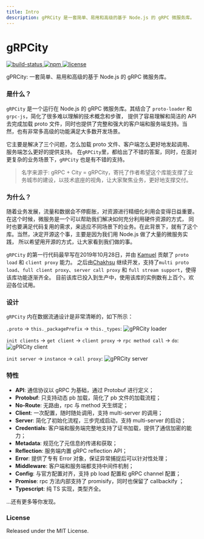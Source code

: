 ```yaml
---
title: Intro
description: gPRCity 是一套简单、易用和高级的基于 Node.js 的 gRPC 微服务库。
---
```



<LogoImage />

# gRPCity

<p className="_flex _h-6 _mt-4 _gap-2">
    <a href="https://github.com/chakhsu/grpcity" target="_blank">
        <img alt="build-status" src="https://github.com/chakhsu/grpcity/actions/workflows/build.yml/badge.svg" loading="lazy" decoding="async"></img>
    </a>
    <a href="https://www.npmjs.com/package/grpcity" target="_blank">
        <img alt="npm" src="https://img.shields.io/npm/v/grpcity" loading="lazy" decoding="async"></img>
    </a>
    <a href="https://github.com/chakhsu/grpcity/blob/main/LICENSE" target="_blank">
        <img alt="license" src="https://img.shields.io/npm/l/grpcity" loading="lazy" decoding="async"></img>
    </a>
</p>

gPRCity: 一套简单、易用和高级的基于 Node.js 的 gRPC 微服务库。

### 是什么？

`gRPCity` 是一个运行在 Node.js 的 gRPC 微服务库。其结合了 `proto-loader` 和 `grpc-js`，简化了很多难以理解的技术概念和步骤，
提供了容易理解和简洁的 API 去完成加载 proto 文件，同时也提供了完整和强大的客户端和服务端支持。当然，也有非常多高级的功能满足大多数开发场景。

它主要是解决了三个问题，怎么加载 proto 文件、客户端怎么更好地发起调用、服务端怎么更好的提供支持。
在`gRPCity`里，都给出了不错的答案，同时，在面对更复杂的业务场景下，`gRPCity` 也是有不错的支持。

> 名字来源于: gRPC + City = gRPCity，寄托了作者希望这个库能支撑了业务城市的建设，以技术底座的视角，让大家聚焦业务，更好地支撑交付。

### 为什么？

随着业务发展，流量和数据会不停膨胀，对资源进行精细化利用会变得日益重要。在这个时候，微服务是一个可以帮助我们解决如何充分利用硬件资源的方式，
同时也要满足代码复用的需求，来适应不同场景下的业务。在此背景下，就有了这个库。当然，决定开源这个事，主要是因为我们用 Node.js 做了大量的微服务实践，
所以希望用开源的方式，让大家看到我们做的事。

`gRPCity` 的第一行代码最早写在2019年10月28日，并由 [Kamuel](https://github.com/k7) 贡献了 `proto load` 和 `client proxy` 能力。
之后由[Chakhsu](https://github.com/chakhsu) 继续开发，支持了`multi proto load`、`full client proxy`、`server call proxy` 和 `full stream support`，使得该库功能逐渐齐全。
目前该库已投入到生产中，使用该库的实例数有上百个。欢迎各位试用。

### 设计

`gRPCity` 内在数据流通设计是非常清晰的，如下所示：

`.proto` -> `this._packagePrefix` -> `this._types`:
![gPRCity loader](/img/grpcity-loader.svg)

`init clients` -> `get client` -> `client proxy` -> `rpc method call` -> `do`:
![gPRCity client](/img/grpcity-client.svg)

`init server` -> `instance` -> `call proxy`:
![gPRCity server](/img/grpcity-server.svg)

### 特性

- **API**: 通信协议以 gRPC 为基础，通过 Protobuf 进行定义；
- **Protobuf**: 只支持动态 pb 加载，简化了 pb 文件的加载流程；
- **No-Route**: 无路由，rpc 与 method 天生绑定；
- **Client**: 一次配置，随时随处调用，支持 multi-server 的调用；
- **Server**: 简化了初始化流程，三步完成启动，支持 multi-server 的启动；
- **Credentials**: 客户端和服务端完整地支持了证书加载，提供了通信加密的能力；
- **Metadata**: 规范化了元信息的传递和获取；
- **Reflection**: 服务端内置 gRPC reflection API；
- **Error**: 提供了专有 Error 对象，保证异常捕捉后可以针对性处理；
- **Middleware**: 客户端和服务端都支持中间件机制；
- **Config**: 与官方配置对齐，支持 pb load 配置和 gRPC channel 配置；
- **Promise**: rpc 方法内部支持了 promisify，同时也保留了 callbackify ；
- **Typescript**: 纯 TS 实现，类型齐全。

...还有更多等你发现。

### License

Released under the MIT License.

